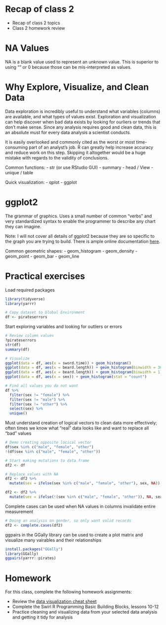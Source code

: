 # Recap of class 2

- Recap of class 2 topics
- Class 2 homework review

# NA Values

NA is a blank value used to represent an unknown value. This is superior to using "" or 0 because those can be mis-interpreted as values.

# Why Explore, Visualize, and Clean Data

Data exploration is incredibly useful to understand what variables (columns) are available, and what types of values exist. Exploration and visualization can help discover when bad data exists by looking for ourliers or trends that don't make sense. Since any analysis requires good and clean data, this is an absolute must for every data analysis a scientist conducts.

It is easily overlooked and commonly cited as the worst or most time-consuming part of an analyst's job. R can greatly help increase accuracy and reduce work on this step. Skipping it altogether would be a huge mistake with regards to the validity of conclusions.

Common functions:
- str (or use RStudio GUI)
- summary
- head / View
- unique / table

Quick visualization:
- qplot
- ggplot

# ggplot2

The grammar of graphics. Uses a small number of common "verbs" and very standardized syntax to enable the programmer to describe any chart they can imagine.

Note: I will not cover all details of ggplot2 because they are so specific to the graph you are trying to build. There is ample online documentation [here](http://ggplot2.tidyverse.org/reference/).

Common geometric shapes:
- geom_histogram
- geom_density
- geom_point
- geom_bar
- geom_line

# Practical exercises

Load required packages

```r
library(tidyverse)
library(yarrr)

# Copy dataset to Global Environment
df <- pirateserrors
```

Start exploring variables and looking for outliers or errors

```r
# Review column values
?pirateserrors
str(df)
summary(df)

# Visualize
ggplot(data = df, aes(x = sword.time)) + geom_histogram()
ggplot(data = df, aes(x = beard.length)) + geom_histogram(binwidth = 30)
ggplot(data = df, aes(x = beard.length)) + geom_histogram(binwidth = 1)
ggplot(data = df, aes(x = sex)) + geom_histogram(stat = "count")

# Find all values you do not want
df %>%
  filter(sex != "female") %>%
  filter(sex != "male") %>%
  filter(sex != "other") %>%
  select(sex) %>%
  unique()
```

Must understand creation of logical vectors to clean data more effectively; often times we know what "real" data looks like and want to replace all "bad" values

```r
# Demo creating opposite locical vector
df$sex %in% c("male", "female", "other")
!(df$sex %in% c("male", "female", "other"))

# Start making mutations to data.frame
df2 <- df

# Replace values with NA
df2 <- df2 %>%
  mutate(sex = ifelse(sex %in% c("male", "female", "other"), sex, NA))

df2 <- df2 %>%
  mutate(sex = ifelse(!(sex %in% c("male", "female", "other")), NA, sex))
``` 

Complete cases can be used when NA values in columns invalidate entire measurement

```r
# Doing an analysis on gender, so only want valid records
df2 <- complete.cases(df2)
``` 

ggpairs in the GGally library can be used to create a plot matrix and visualize many vairables and their relationships

```r
install.packages("GGally")
library(GGally)
ggpairs(yarrr::pirates)
```

# Homework

For this class, complete the following homework assignments:

- Review the [data visualization cheat sheet](https://www.rstudio.com/resources/cheatsheets/)
- Complete the Swirl R Programming Basic Building Blocks, lessons 10-12
- Practice cleaning and visualizing data from your selected data analysis and getting it tidy for analysis
